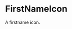
<Meta
  title="svg/icon/FirstNameIcon"
  component={FirstNameIcon}
  decorators={[withA11y]}
/>

# FirstNameIcon

<Subtitle>A firstname icon.</Subtitle>

<Preview>
  <Story name="24x24">
    <FirstNameIcon style={{ height: "24px", width: "24px" }} />
  </Story>
</Preview>
